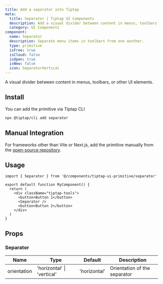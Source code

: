 ```yaml
---
title: Add a separator into Tiptap
meta:
  title: Separator | Tiptap UI Components
  description: Add a visual divider between content in menus, toolbars, or other UI elements. More in the docs!
  category: UI Components
component:
  name: Separator
  description: Separate menu items in toolbars from one another.
  type: primitive
  isFree: true
  isCloud: false
  isOpen: true
  isNew: false
  icon: SeparatorVertical
---
```



A visual divider between content in menus, toolbars, or other UI elements.

<CodeDemo
  isScrollable
  isSmall
  src="https://template.tiptap.dev/preview/tiptap-ui-primitive/separator"
/>

## Install

You can add the primitive via Tiptap CLI

```bash
npx @tiptap/cli add separator
```

## Manual Integration

For frameworks other than Vite or Next.js, add the primitive manually from the [open-source repository](https://github.com/ueberdosis/tiptap-ui-components/tree/main/apps/web/src/components/tiptap-ui-primitive/separator).

## Usage

```tsx
import { Separator } from '@/components/tiptap-ui-primitive/separator'

export default function MyComponent() {
  return (
    <div className="tiptap-tools">
      <button>Button 1</button>
      <Separator />
      <button>Button 2</button>
    </div>
  )
}
```

## Props

### Separator

| Name        | Type                       | Default      | Description                  |
| ----------- | -------------------------- | ------------ | ---------------------------- |
| orientation | 'horizontal' \| 'vertical' | 'horizontal' | Orientation of the separator |
